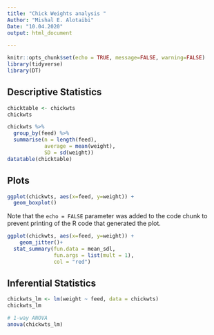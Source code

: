 ---
title: "Chick Weights analysis "
Author: "Mishal E. Alotaibi"
Date: "10.04.2020"
output: html_document 

---

```{r setup, include=FALSE}
knitr::opts_chunk$set(echo = TRUE, message=FALSE, warning=FALSE)
library(tidyverse)
library(DT)
```

## Descriptive Statistics
```{r cars, echo = FALSE}
chicktable <- chickwts
chickwts

chickwts %>% 
  group_by(feed) %>%
  summarise(n = length(feed),
            average = mean(weight), 
            SD = sd(weight))
datatable(chicktable)
``` 



## Plots

```{r boxplot, echo=FALSE}
ggplot(chickwts, aes(x=feed, y=weight)) + 
  geom_boxplot()
```

Note that the `echo = FALSE` parameter was added to the code chunk to prevent printing of the R code that generated the plot.

```{r points, echo=FALSE}
ggplot(chickwts, aes(x=feed, y=weight)) + 
    geom_jitter()+
  stat_summary(fun.data = mean_sdl, 
               fun.args = list(mult = 1), 
               col = "red")

```
## Inferential Statistics

```{r anova, echo=FALSE}
chickwts_lm <- lm(weight ~ feed, data = chickwts)
chickwts_lm

# 1-way ANOVA
anova(chickwts_lm)
```


